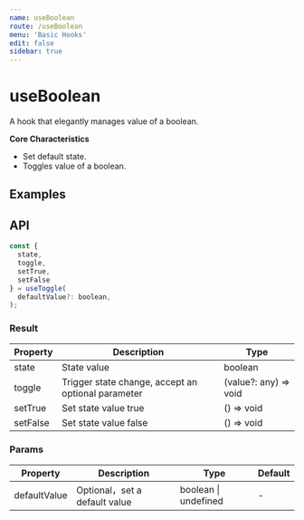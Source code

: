 ```yaml
---
name: useBoolean
route: /useBoolean
menu: 'Basic Hooks'
edit: false
sidebar: true
---
```



# useBoolean

A hook that elegantly manages value of a boolean.

**Core Characteristics**

* Set default state.
* Toggles value of a boolean.

## Examples

<JackBox jsCode={Demo1CodeJsx} tsCode={Demo1CodeTsx} demoName='Basic usage' description='Default as a switch function,or accept a parameter to change state'>
  <Demo1 />
</JackBox>

## API

```javascript
const {
  state, 
  toggle,
  setTrue,
  setFalse
} = useToggle(
  defaultValue?: boolean,
);
```

### Result

| Property | Description                                         | Type                 |
|----------|--------------------------------------|----------------------|
| state  | State value                         | boolean              |
| toggle | Trigger state change, accept an optional parameter | (value?: any) => void |
| setTrue | Set state value true | () => void |
| setFalse | Set state value false | () => void |

### Params

| Property | Description                                 | Type                   | Default |
|---------|----------------------------------------------|------------------------|--------|
| defaultValue | Optional，set a default value  | boolean \| undefined | -      |